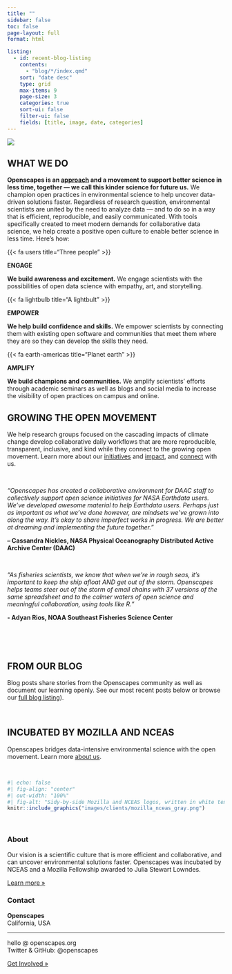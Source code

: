 ```yaml
---
title: ""
sidebar: false
toc: false
page-layout: full
format: html

listing:
  - id: recent-blog-listing
    contents:
      - "blog/*/index.qmd"
    sort: "date desc"
    type: grid
    max-items: 9
    page-size: 3
    categories: true
    sort-ui: false
    filter-ui: false
    fields: [title, image, date, categories]
---
```


::: {.column-screen}
![](images/banner_imgs/original_banners/horst_openscapes_grassland_big-text.png)
:::

::: {.column-screen}
::: {.white-div}
::: {.blue-underline .center-text}
# **WHAT WE DO**
:::

**Openscapes is an [approach](approach.qmd) and a movement to support better science in less time, together — we call this kinder science for future us.** We champion open practices in environmental science to help uncover data-driven solutions faster. Regardless of research question, environmental scientists are united by the need to analyze data --- and to do so in a way that is efficient, reproducible, and easily communicated. With tools specifically created to meet modern demands for collaborative data science, we help create a positive open culture to enable better science in less time. Here's how:
:::
:::

::: {.column-screen}
::: {.white-div}
::: {.center-text}
::: {.grid}

::: {.g-col-4}
::: {.large-body-text .blue-text}
{{< fa users title="Three people" >}}
:::
::: {.blue-text .medium-body-text}
**ENGAGE**
:::
:::{.medium-gray1-text .small-body-text} 
**We build awareness and excitement.** We engage scientists with the possibilities of open data science with empathy, art, and storytelling.
:::
:::

::: {.g-col-4}
::: {.large-body-text .blue-text}
{{< fa lightbulb title="A lightbult" >}}
:::
::: {.blue-text .medium-body-text}
**EMPOWER**
:::
:::{.medium-gray1-text .small-body-text} 
**We help build confidence and skills.** We empower scientists by connecting them with existing open software and communities that meet them where they are so they can develop the skills they need.
:::
:::

::: {.g-col-4}
::: {.large-body-text .blue-text}
{{< fa earth-americas title="Planet earth" >}}
:::
::: {.blue-text .medium-body-text}
**AMPLIFY**
:::
:::{.medium-gray1-text .small-body-text} 
**We build champions and communities.** We amplify scientists’ efforts through academic seminars as well as blogs and social media to increase the visibility of open practices on campus and online.
:::
:::

:::
:::
:::
:::

::: {.column-screen}
::: {.light-gray-div}
::: {.blue-underline .center-text}
# **GROWING THE OPEN MOVEMENT**
:::
We help research groups focused on the cascading impacts of climate change develop collaborative daily workflows that are more reproducible, transparent, inclusive, and kind while they connect to the growing open movement. Learn more about our [initiatives](initiatives.qmd) and [impact](impact.qmd), and [connect](connect.qmd) with us.

<!---
We work at the intersection of actionable environmental science, open source, and data science, motivated to empower and connect groups working to mitigate the cascading impacts of climate change. Our focus is mentoring researchers and those who support research and growing the open movement around the world.
--->

<br>

::: {.blockquote-gray}
*“Openscapes has created a collaborative environment for DAAC staff to collectively support open science initiatives for NASA Earthdata users. We’ve developed awesome material to help Earthdata users. Perhaps just as important as what we’ve done however, are mindsets we’ve grown into along the way. It’s okay to share imperfect works in progress. We are better at dreaming and implementing the future together.”*  

**– Cassandra Nickles, NASA Physical Oceanography Distributed Active Archive Center (DAAC)** 
:::

<br>

<!--- . --->

::: {.blockquote-gray}
*“As fisheries scientists, we know that when we’re in rough seas, it’s important to keep the ship afloat AND get out of the storm. Openscapes helps teams steer out of the storm of email chains with 37 versions of the same spreadsheet and to the calmer waters of open science and meaningful collaboration, using tools like R.”* 

**- Adyan Rios, NOAA Southeast Fisheries Science Center**
:::


::: {#recent-events-listing}
:::

<br>

:::
:::

<br>

::: {.column-screen}
::: {.white-div}
::: {.blue-underline .center-text}
# **FROM OUR BLOG**
:::
Blog posts share stories from the Openscapes community as well as document our learning openly. See our most recent posts below or browse our [full blog listing](blog.qmd)).

::: {#recent-blog-listing}
:::

<!-- blog listing: see Garrick Aden-Buie's site: https://github.com/gadenbuie/garrickadenbuie-com/blob/quarto/index.qmd  & Robert Mitchell's blog post: https://robertmitchellv.com/blog/2022-08-building-with-quarto/building-with-quarto.html -->

::: 
:::

<br>

::: {.column-screen}
::: {.light-gray-div}
::: {.blue-underline .center-text}
# **INCUBATED BY MOZILLA AND NCEAS**
:::

::: {.center-text}
Openscapes bridges data-intensive environmental science with the open movement. Learn more [about us](who_are_we.qmd).
:::

<br>

```r
#| echo: false
#| fig-align: "center"
#| out-width: "100%"
#| fig-alt: "Sidy-by-side Mozilla and NCEAS logos, written in white text on black background; The Mozilla logo is spelled, 'moz://a`; the NCEAS logo is the morpho butterfly to the left the the aconymn, 'NCEAS' atop the full name, 'National Center for Ecological Analysis and Synthesis'"
knitr::include_graphics("images/clients/mozilla_nceas_gray.png")
```

<!-- ::: {.grid} -->
<!-- ::: {.g-col-6} -->
<!-- ![](images/clients/mozilla.png){fig-align="center" width="80%"}  -->
<!-- ::: -->
<!-- :::{.g-col-6} -->
<!-- ![](images/clients/nceas.png){fig-align="center" width="80%"} -->
<!-- ::: -->
<!-- ::: -->

:::
:::

<br>

::: {.column-screen}
::: {.white-div}
::: {.grid}

::: {.g-col-6}
### About

Our vision is a scientific culture that is more efficient and collaborative, and can uncover environmental solutions faster. Openscapes was incubated by NCEAS and a Mozilla Fellowship awarded to Julia Stewart Lowndes.

[Learn more »](who_are_we.qmd)
:::

::: {.g-col-6}
### Contact

**Openscapes**\
California, USA

------------------------------------------------------------------------

hello \@ openscapes.org\
Twitter & GitHub: @openscapes

[Get Involved »](connect.qmd)
:::

:::
:::
:::


